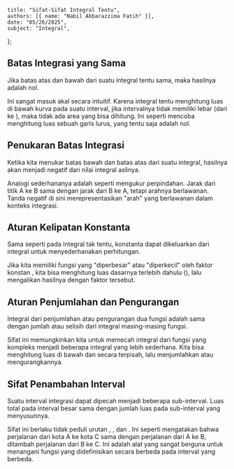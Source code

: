     title: "Sifat-Sifat Integral Tentu",
    authors: [{ name: "Nabil Akbarazzima Fatih" }],
    date: "05/26/2025",
    subject: "Integral",
};

## Batas Integrasi yang Sama

Jika batas atas dan bawah dari suatu integral tentu sama, maka hasilnya adalah nol.

<BlockMath math="\int_{a}^{a} f(x) \, dx = 0" />

Ini sangat masuk akal secara intuitif. Karena integral tentu menghitung luas di bawah kurva pada suatu interval, jika intervalnya tidak memiliki lebar (dari <InlineMath math="a" /> ke <InlineMath math="a" />), maka tidak ada area yang bisa dihitung. Ini seperti mencoba menghitung luas sebuah garis lurus, yang tentu saja adalah nol.

## Penukaran Batas Integrasi

Ketika kita menukar batas bawah dan batas atas dari suatu integral, hasilnya akan menjadi negatif dari nilai integral aslinya.

<BlockMath math="\int_{a}^{b} f(x) \, dx = - \int_{b}^{a} f(x) \, dx" />

Analogi sederhananya adalah seperti mengukur perpindahan. Jarak dari titik A ke B sama dengan jarak dari B ke A, tetapi arahnya berlawanan. Tanda negatif di sini merepresentasikan "arah" yang berlawanan dalam konteks integrasi.

## Aturan Kelipatan Konstanta

Sama seperti pada integral tak tentu, konstanta dapat dikeluarkan dari integral untuk menyederhanakan perhitungan.

<BlockMath math="\int_{a}^{b} kf(x) \, dx = k \int_{a}^{b} f(x) \, dx" />

Jika kita memiliki fungsi yang "diperbesar" atau "diperkecil" oleh faktor konstan <InlineMath math="k" />, kita bisa menghitung luas dasarnya terlebih dahulu (<InlineMath math="\int f(x)dx" />), lalu mengalikan hasilnya dengan faktor <InlineMath math="k" /> tersebut.

## Aturan Penjumlahan dan Pengurangan

Integral dari penjumlahan atau pengurangan dua fungsi adalah sama dengan jumlah atau selisih dari integral masing-masing fungsi.

<div className="flex flex-col gap-4">
<BlockMath math="\int_{a}^{b} [f(x) + g(x)] \, dx = \int_{a}^{b} f(x) \, dx + \int_{a}^{b} g(x) \, dx" />
<BlockMath math="\int_{a}^{b} [f(x) - g(x)] \, dx = \int_{a}^{b} f(x) \, dx - \int_{a}^{b} g(x) \, dx" />
</div>

Sifat ini memungkinkan kita untuk memecah integral dari fungsi yang kompleks menjadi beberapa integral yang lebih sederhana. Kita bisa menghitung luas di bawah <InlineMath math="f(x)" /> dan <InlineMath math="g(x)" /> secara terpisah, lalu menjumlahkan atau mengurangkannya.

## Sifat Penambahan Interval

Suatu interval integrasi dapat dipecah menjadi beberapa sub-interval. Luas total pada interval besar sama dengan jumlah luas pada sub-interval yang menyusunnya.

<BlockMath math="\int_{a}^{c} f(x) \, dx = \int_{a}^{b} f(x) \, dx + \int_{b}^{c} f(x) \, dx" />

Sifat ini berlaku tidak peduli urutan <InlineMath math="a" />, <InlineMath math="b" />, dan <InlineMath math="c" />. Ini seperti mengatakan bahwa perjalanan dari kota A ke kota C sama dengan perjalanan dari A ke B, ditambah perjalanan dari B ke C. Ini adalah alat yang sangat berguna untuk menangani fungsi yang didefinisikan secara berbeda pada interval yang berbeda.
